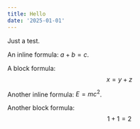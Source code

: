 ```yaml
---
title: Hello
date: '2025-01-01'
---
```


Just a test.

An inline formula: $a + b = c$.

A block formula:
$$
x = y + z
$$

Another inline formula: $E = mc^2$.

Another block formula:
$$
1 + 1 = 2
$$
